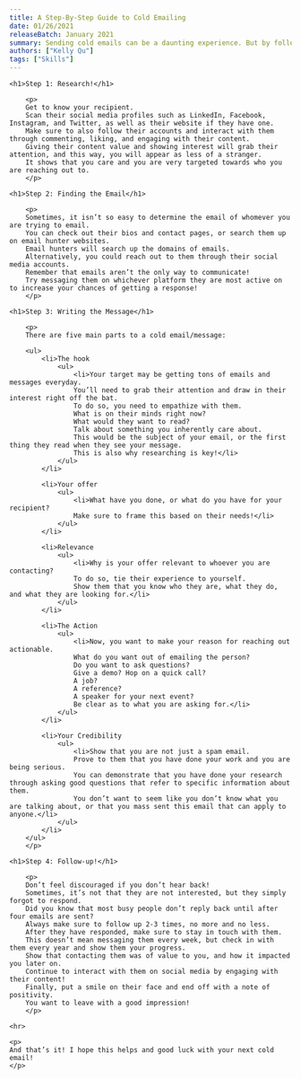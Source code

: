 ```yaml
---
title: A Step-By-Step Guide to Cold Emailing
date: 01/26/2021
releaseBatch: January 2021
summary: Sending cold emails can be a daunting experience. But by following these steps, you’ll be writing your next email in no time! 
authors: ["Kelly Qu"]
tags: ["Skills"]
---
```

<div>

    <h1>Step 1: Research!</h1>

        <p>
        Get to know your recipient.
        Scan their social media profiles such as LinkedIn, Facebook, Instagram, and Twitter, as well as their website if they have one.
        Make sure to also follow their accounts and interact with them through commenting, liking, and engaging with their content.
        Giving their content value and showing interest will grab their attention, and this way, you will appear as less of a stranger.
        It shows that you care and you are very targeted towards who you are reaching out to.
        </p>

    <h1>Step 2: Finding the Email</h1>

        <p>
        Sometimes, it isn’t so easy to determine the email of whomever you are trying to email.
        You can check out their bios and contact pages, or search them up on email hunter websites.
        Email hunters will search up the domains of emails.
        Alternatively, you could reach out to them through their social media accounts.
        Remember that emails aren’t the only way to communicate!
        Try messaging them on whichever platform they are most active on to increase your chances of getting a response!
        </p>

    <h1>Step 3: Writing the Message</h1>

        <p>
        There are five main parts to a cold email/message:

        <ul>
            <li>The hook
                <ul>
                    <li>Your target may be getting tons of emails and messages everyday.
                    You’ll need to grab their attention and draw in their interest right off the bat.
                    To do so, you need to empathize with them.
                    What is on their minds right now?
                    What would they want to read?
                    Talk about something you inherently care about.
                    This would be the subject of your email, or the first thing they read when they see your message.
                    This is also why researching is key!</li>
                </ul>
            </li>

            <li>Your offer
                <ul>
                    <li>What have you done, or what do you have for your recipient?
                    Make sure to frame this based on their needs!</li>
                </ul>
            </li>

            <li>Relevance
                <ul>
                    <li>Why is your offer relevant to whoever you are contacting?
                    To do so, tie their experience to yourself.
                    Show them that you know who they are, what they do, and what they are looking for.</li>
                </ul>
            </li>

            <li>The Action
                <ul>
                    <li>Now, you want to make your reason for reaching out actionable.
                    What do you want out of emailing the person?
                    Do you want to ask questions?
                    Give a demo? Hop on a quick call?
                    A job?
                    A reference?
                    A speaker for your next event?
                    Be clear as to what you are asking for.</li>
                </ul>
            </li>

            <li>Your Credibility
                <ul>
                    <li>Show that you are not just a spam email.
                    Prove to them that you have done your work and you are being serious.
                    You can demonstrate that you have done your research through asking good questions that refer to specific information about them.
                    You don’t want to seem like you don’t know what you are talking about, or that you mass sent this email that can apply to anyone.</li>
                </ul>
            </li>
        </ul>
        </p>

    <h1>Step 4: Follow-up!</h1>

        <p>
        Don’t feel discouraged if you don’t hear back!
        Sometimes, it’s not that they are not interested, but they simply forgot to respond.
        Did you know that most busy people don’t reply back until after four emails are sent?
        Always make sure to follow up 2-3 times, no more and no less.
        After they have responded, make sure to stay in touch with them.
        This doesn’t mean messaging them every week, but check in with them every year and show them your progress.
        Show that contacting them was of value to you, and how it impacted you later on.
        Continue to interact with them on social media by engaging with their content!
        Finally, put a smile on their face and end off with a note of positivity.
        You want to leave with a good impression!
        </p>

    <hr>

    <p>
    And that’s it! I hope this helps and good luck with your next cold email!
    </p>

</div>

